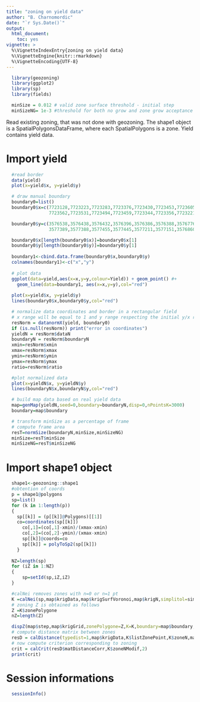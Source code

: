 ```yaml
---
title: "zoning on yield data"
author: "B. Charnomordic"
date: "`r Sys.Date()`"
output:
  html_document:
    toc: yes
vignette: >
  %\VignetteIndexEntry{zoning on yield data}
  %\VignetteEngine{knitr::rmarkdown}
  %\VignetteEncoding{UTF-8}
---
```


```r
  library(geozoning)
  library(ggplot2)
  library(sp)
  library(fields)

  minSize = 0.012 # valid zone surface threshold - initial step
  minSizeNG= 1e-3 #threshold for both no grow and zone grow acceptance (checkContour)

```
Read existing zoning, that was not done with geozoning.
The shape1 object is a SpatialPolygonsDataFrame, where each SpatialPolygons is a zone. Yield contains yield data.

# Import yield 
```r
  #read border
  data(yield)
  plot(x=yield$x, y=yield$y)
```

```r
  # draw manual boundary
  boundary0=list()
  boundary0$x=c(7723128,7723223,7723283,7723376,7723430,7723453,7723605,7723713,7723699,7723638,7723696,7723707,
                7723562,7723531,7723494,7723459,7723344,7723356,7723221,7723158,7723129)

  boundary0$y=c(3576538,3576438,3576432,3576396,3576386,3576388,3576776,3577000,3577054,3577104,3577175,3577202,
                3577389,3577388,3577455,3577445,3577211,3577151,3576860,3576697,3576547)

  boundary0$x[length(boundary0$x)]=boundary0$x[1]
  boundary0$y[length(boundary0$y)]=boundary0$y[1]
  
  boundary1<-cbind.data.frame(boundary0$x,boundary0$y)
  colnames(boundary1)<-c("x","y")
  
  # plot data
  ggplot(data=yield,aes(x=x,y=y,colour=Yield)) + geom_point() #+
    geom_line(data=boundary1, aes(x=x,y=y),col="red")
  
  plot(x=yield$x, y=yield$y)
  lines(boundary0$x,boundary0$y,col="red")
```

```r
  # normalize data coordinates and border in a rectangular field
  # x range will be equal to 1 and y range respecting the initial y/x ratio
  resNorm = datanormX(yield, boundary0)
  if (is.null(resNorm)) print("error in coordinates")
  yieldN = resNorm$dataN 
  boundaryN = resNorm$boundaryN
  xmin=resNorm$xmin
  xmax=resNorm$xmax
  ymin=resNorm$ymin
  ymax=resNorm$ymax
  ratio=resNorm$ratio

  #plot normalized data
  plot(x=yieldN$x, y=yieldN$y)
  lines(boundaryN$x,boundaryN$y,col="red")

  # build map data based on real yield data
  map=genMap(yieldN,seed=0,boundary=boundaryN,disp=0,nPointsK=3000)
  boundary=map$boundary

  # transform minSize as a percentage of frame
  # compute frame area
  resT=normSize(boundaryN,minSize,minSizeNG)
  minSize=resT$minSize
  minSizeNG=resT$minSizeNG
```

# Import shape1 object
```r
  shape1<-geozoning::shape1
  #obtention of coords
  p = shape1@polygons
  sp=list()
  for (k in 1:length(p))
  {
  	sp[[k]] = (p[[k]]@Polygons)[[1]]
  	co=coordinates(sp[[k]])
	  co[,1]=(co[,1]-xmin)/(xmax-xmin)
	  co[,2]=(co[,2]-ymin)/(xmax-xmin)
	  sp[[k]]@coords=co
	  sp[[k]] = polyToSp2(sp[[k]])
	}
  
  NZ=length(sp)
  for (iZ in 1:NZ)
  {
	  sp=setId(sp,iZ,iZ)
  }

  #calNei removes zones with n=0 or n=1 pt
  K =calNei(sp,map$krigData,map$krigSurfVoronoi,map$krigN,simplitol=simplitol)
  # zoning Z is obtained as follows
  Z =K$zonePolygone
  nZ=length(Z)

  dispZ(map$step,map$krigGrid,zonePolygone=Z,K=K,boundary=map$boundary,nbLvl=0)
  # compute distance matrix between zones
  resD = calDistance(typedist=1,map$krigData,K$listZonePoint,K$zoneN,map$krigSurfVoronoi,K$meanZone,pErr=0.9)
  # now compute criterion corresponding to zoning
  crit = calCrit(resD$matDistanceCorr,K$zoneNModif,2)
  print(crit)
```


# Session informations
```r
  sessionInfo()
```
